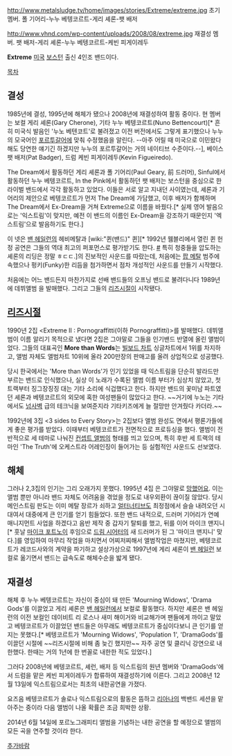 http://www.metalsludge.tv/home/images/stories/Extreme/extreme.jpg
초기 멤버. 폴 기어리-누누 베텡코르트-게리 셰론-팻 배저

http://www.vhnd.com/wp-content/uploads/2008/08/extreme.jpg
재결성 멤버. 팻 배저-게리 셰론-누누 베텡코르트-케빈 피게이레두

'''Extreme'''
[[미국]] [[보스턴]] 출신 4인조 밴드이다.

[[목차]]

== 결성 ==
1985년에 결성, 1995년에 해체가 됐으나 2008년에 재결성하여 활동 중이다. 현 멤버는 보컬 게리 셰론(Gary Cherone), 기타 누누 베텡코르트(Nuno Bettencourt)[* 흔히 미국식 발음인 '누노 베텐코트'로 불려졌고 이전 버전에서도 그렇게 표기했으나 누누의 모국어인 [[포르투갈어]]에 맞춰 수정했음을 알린다. --아주 어릴 때 미국으로 이민왔다 해도 당연한 얘기긴 하겠지만 누누의 포르투갈어는 거의 네이티브 수준이다.--], 베이스 팻 배저(Pat Badger), 드럼 케빈 피게이레두(Kevin Figueiredo).

The Dream에서 활동하던 게리 셰론과 폴 기어리(Paul Geary, 前 드러머), Sinful에서 활동하던 누누 베텡코르트, In the Pink에서 활동하던 팻 배저는 보스턴을 중심으로 한 라이벌 밴드에서 각각 활동하고 있었다. 이들은 서로 알고 지내던 사이였는데, 셰론과 기어리의 제안으로 베텡코르트가 먼저 The Dream에 가담했고, 이후 배저가 함께하며 The Dream에서 Ex-Dream을 거쳐 Extreme으로 이름을 바꿨다.[* 실제 영어 발음으로는 '익스트림'이 맞지만, 예전 이 밴드의 이름인 Ex-Dream을 강조하기 때문인지 '엑스트림'으로 발음하기도 한다.]

이 넷은 [[밴 헤일런]]의 헤비메탈과 [wiki:"퀸(밴드)" 퀸][* 1992년 웸블리에서 열린 퀸 헌정 공연은 그들의 역대 최고의 퍼포먼스로 평가받기도 한다. [http://www.youtube.com/watch?v=CiudFj8YJks&feature=related #] 특히 청중들을 압도하는 셰론의 리딩은 정말 ㅎㄷㄷ.]의 진보적인 사운드를 따랐는데, 처음에는 [[팝 메탈]] 범주에 속했으나 펑키(Funky)한 리듬을 첨가하면서 점차 개성적인 사운드를 만들기 시작했다.

처음에는 어느 밴드든지 마찬가지로 선배 밴드들의 오프닝 밴드로 불려다니다 1989년에 데뷔앨범 <Extreme>을 발매했다. 그리고 그들의 [[리즈시절]]이 시작됐다.

== [[리즈시절]] ==
1990년 2집 <Extreme II : Pornograffitti(이하 Pornograffitti)>를 발매했다. 데뷔앨범이 이름 알리기 목적으로 냈다면 2집은 그야말로 그들을 인기밴드 반열에 올린 앨범이었다. 그들의 대표곡인 '''More than Words'''는 [[빌보드 차트]] 싱글차트에서 1위를 차지하고, 앨범 자체도 앨범차트 10위에 올라 200만장의 판매고를 올려 상업적으로 성공했다.

당시 한국에서는 'More than Words'가 인기 있었을 때 익스트림을 단순히 발라드만 부르는 밴드로 인식했으나, 실상 이 노래가 수록된 앨범 이름 <Pornograffitti>부터가 심상치 않았고, 첫 트랙부터 징그장징징 대는 기타 소리에 식겁했다고 한다. 하지만 밴드의 꽃미남 파트였던 셰론과 베텡코르트의 외모에 혹한 여성팬들이 많았다고 한다. ~~거기에 누노는 기타에서도 [[넘사벽]] 급의 테크닉을 보여준지라 기타키즈에게 늘 절망만 안겨줬다 카더라.~~

1992년에 3집 <3 sides to Every Story>는 2집보다 앨범 완성도 면에서 평론가들에게 좋은 평가를 받았다. 이때부터 베텡코르트가 전면적으로 프로듀싱을 했다. 앨범이 전반적으로 세 테마로 나눠진 [[컨셉트 앨범]]의 형태를 띄고 있으며, 특히 후반 세 트랙의 테마인 'The Truth'에 오케스트라 어레인징이 들어가는 등 실험적인 사운드도 선보였다.

== 해체 ==
그러나 2,3집의 인기는 그리 오래가지 못했다. 1995년 4집 <Waiting For The Punchline>은 그야말로 [[망했어요]]. 이는 앨범 뿐만 아니라 밴드 자체도 어려움을 겪었을 정도로 내우외환이 끊이질 않았다. 당시 메인스트림 판도는 이미 메탈 장르가 쇠하고 [[얼터너티브]]도 최정점에서 슬슬 내려오던 시대여서 대중에게 큰 인기를 얻기 힘들었다. 또한 밴드 내적으로, 드러머 기어리가 연예 매니지먼트 사업을 하겠다고 음반 제작 중 갑자기 탈퇴를 했고, 뒤를 이어 마이크 맨지니[* 훗날 [[마이크 포트노이]] 후임으로 [[드림 시어터]]의 새 드러머가 된 그 '마이크 맨지니' 맞다.]를 영입하여 마무리 작업을 마치면서 어찌저찌해서 앨범작업은 마쳤지만, 베텡코르트가 레코드사와의 계약을 파기하고 설상가상으로 1997년에 게리 셰론이 [[밴 헤일런]] 보컬로 옮기면서 밴드는 급속도로 해체수순을 밟게 됐다.

== 재결성 ==
해체 후 누누 베텡코르트는 자신이 중심이 돼 만든 'Mourning Widows', 'Drama Gods'를 이끌었고 게리 셰론은 [[밴 헤일런]]에서 보컬로 활동했다. 하지만 셰론은 밴 헤일런의 이전 보컬인 데이비트 리 로스나 새미 해이거와 비교해가며 팬들에게 까이고 말았고 베텡코르트가 이끌었던 밴드들은 아무래도 베텡코르트가 중심이다보니 큰 인기를 얻지는 못했다.[* 베텡코르트가 'Mourning Widows', 'Population 1', 'DramaGods'를 이끌던 시절에 ~~리즈시절에 비해 좀 늦긴 했지만~~ 자주 공연 및 클리닉 강연으로 내한했다. 한때는 거의 1년에 한 번꼴로 내한한 적도 있었다.]

그러다 2008년에 베텡코르트, 셰런, 배저 등 익스트림의 원년 멤버와 'DramaGods'에서 드럼을 맡은 케빈 피게이레두가 합류하여 재결성하기에 이른다. 그리고 2008년 12월 13일에 익스트림으로서는 최초의 내한공연을 가졌다.

요즈음 베텡코르트가 솔로나 익스트림으로의 활동은 뜸하고 [[리아나]]의 백밴드 세션을 맡아주는 중이라 다음 앨범이 나올 확률은 조금 희박한 상황.

2014년 6월 14일에 포르노그래피티 앨범을 기념하는 내한 공연을 할 예정으로 앨범의 모든 곡을 연주할 것이라 한다.

[[추가바람]]
